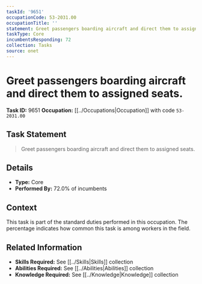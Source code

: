 ```yaml
---
taskId: '9651'
occupationCode: 53-2031.00
occupationTitle: ''
statement: Greet passengers boarding aircraft and direct them to assigned seats.
taskType: Core
incumbentsResponding: 72
collection: Tasks
source: onet
---
```

# Greet passengers boarding aircraft and direct them to assigned seats.

**Task ID:** 9651
**Occupation:** [[../Occupations|Occupation]] with code `53-2031.00`

## Task Statement

> Greet passengers boarding aircraft and direct them to assigned seats.

## Details

- **Type:** Core
- **Performed By:** 72.0% of incumbents

## Context

This task is part of the standard duties performed in this occupation. The percentage indicates how common this task is among workers in the field.

## Related Information

- **Skills Required:** See [[../Skills|Skills]] collection
- **Abilities Required:** See [[../Abilities|Abilities]] collection
- **Knowledge Required:** See [[../Knowledge|Knowledge]] collection
